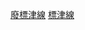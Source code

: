 {{鐵道路線 |
| 模板名稱 = 標津線
| 名稱  = [[File:JR logo (hokkaido).svg|25px|北海道旅客鐵道|link=北海道旅客鐵道]] [[標津線]]（[[廢線]]）
| 代表色 = #2cb431
| 背景色 = #DDDDDD
| 車站列表 = [[標茶車站|標茶]] - [[多和站|多和]] - [[泉川站|泉川]] - [[光進站|光進]] - [[西春別站|西春別]] - [[上春別站|上春別]] - [[計根別站|計根別]] - [[開榮站|開榮]] - [[當幌站|當幌]] - [[中標津站|中標津]] - [[上武佐站|上武佐]] - [[川北站|川北]] - [[根室標津站|根室標津]]<br/>厚床支線：[[中標津站|中標津]] - [[協和站 (日本)|協和]] - [[春別站|春別]] - [[平糸站|平糸]] - [[別海站|別海]] - [[奧行臼站|奧行臼]] - [[厚床車站|厚床]]
}}
<noinclude>
[[Category:北海道旅客鐵道路線模板|廢標津線]]
[[Category:已廢線的鐵道路線模板|標津線]]
</noinclude>